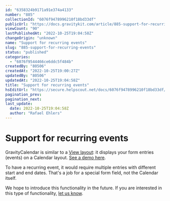 ```yaml
---
id: "6358324b9171a91e374a4133"
number: "885"
collectionId: "6076f9478996210f18bd33df"
publicUrl: "https://docs.gravitykit.com/article/885-support-for-recurring-events"
viewCount: "90"
lastPublishedAt: "2022-10-25T19:04:58Z"
changeOrigin: "unknown"
name: "Support for recurring events"
slug: "885-support-for-recurring-events"
status: "published"
categories: 
  - "6076f9544466ce6ddc5f484b"
createdBy: "80506"
createdAt: "2022-10-25T19:00:27Z"
updatedBy: "80506"
updatedAt: "2022-10-25T19:04:58Z"
title: "Support for recurring events"
hsEditUrl: "https://secure.helpscout.net/docs/6076f9478996210f18bd33df/article/6358324b9171a91e374a4133"
pagination_prev: 
pagination_next: 
last_update:
  date: 2022-10-25T19:04:58Z
  author: "Rafael Ehlers"
---
```


# Support for recurring events

GravityCalendar is similar to a [View layout](https://docs.gravitykit.com/article/735-getting-started-choosing-a-form-and-a-view-layout): it displays your form entries (events) on a Calendar layout. [See a demo here](https://site.try.gravitykit.com/calendar/).

To have a recurring event, it would require multiple entries with different start and end dates. That's a job for a special form field, not the Calendar itself.

We hope to introduce this functionality in the future. If you are interested in this type of functionality, [let us know](https://www.gravitykit.com/support/).